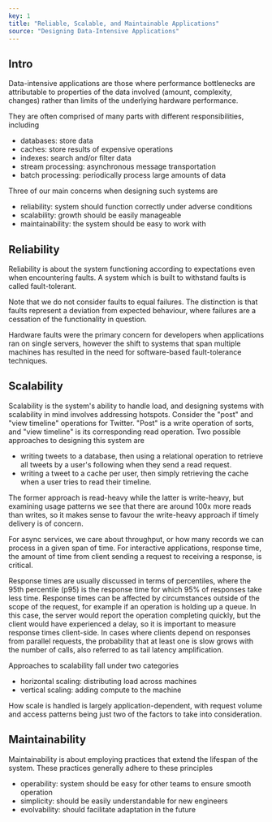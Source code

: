 ```yaml
---
key: 1
title: "Reliable, Scalable, and Maintainable Applications"
source: "Designing Data-Intensive Applications"
---
```


## Intro

Data-intensive applications are those where performance bottlenecks are
attributable to properties of the data involved (amount, complexity, changes)
rather than limits of the underlying hardware performance.

They are often comprised of many parts with different responsibilities,
including
- databases: store data
- caches: store results of expensive operations
- indexes: search and/or filter data
- stream processing: asynchronous message transportation
- batch processing: periodically process large amounts of data

Three of our main concerns when designing such systems are
- reliability: system should function correctly under adverse conditions
- scalability: growth should be easily manageable
- maintainability: the system should be easy to work with

## Reliability

Reliability is about the system functioning according to expectations even when
encountering faults. A system which is built to withstand faults is called 
fault-tolerant. 

Note that we do not consider faults to equal failures. The distinction is that 
faults represent a deviation from expected behaviour, where failures are a 
cessation of the functionality in question.

Hardware faults were the primary concern for developers when applications ran
on single servers, however the shift to systems that span multiple machines
has resulted in the need for software-based fault-tolerance techniques.

## Scalability

Scalability is the system's ability to handle load, and designing systems with
scalability in mind involves addressing hotspots. Consider the "post" and 
"view timeline" operations for Twitter. "Post" is a write operation of sorts,
and "view timeline" is its corresponding read operation. 
Two possible approaches to designing this system are
- writing tweets to a database, then using a relational operation to retrieve
all tweets by a user's following when they send a read request.
- writing a tweet to a cache per user, then simply retrieving the cache when 
a user tries to read their timeline.

The former approach is read-heavy while the latter is write-heavy, but
examining usage patterns we see that there are around 100x more reads
than writes, so it makes sense to favour the write-heavy approach if timely
delivery is of concern.

For async services, we care about throughput, or how many records we can 
process in a given span of time. For interactive applications, response time,
the amount of time from client sending a request to receiving a response, is 
critical.

Response times are usually discussed in terms of percentiles, where the 95th
percentile (p95) is the response time for which 95% of responses take less 
time. Response times can be affected by circumstances outside of the scope of
the request, for example if an operation is holding up a queue. In this case,
the server would report the operation completing quickly, but the client would
have experienced a delay, so it is important to measure response times 
client-side. In cases where clients depend on responses from parallel requests,
the probability that at least one is slow grows with the number of calls, also
referred to as tail latency amplification.

Approaches to scalability fall under two categories
- horizontal scaling: distributing load across machines
- vertical scaling: adding compute to the machine

How scale is handled is largely application-dependent, with request volume and
access patterns being just two of the factors to take into consideration.

## Maintainability

Maintainability is about employing practices that extend the lifespan of the 
system. These practices generally adhere to these principles
- operability: system should be easy for other teams to ensure smooth operation
- simplicity: should be easily understandable for new engineers
- evolvability: should facilitate adaptation in the future


